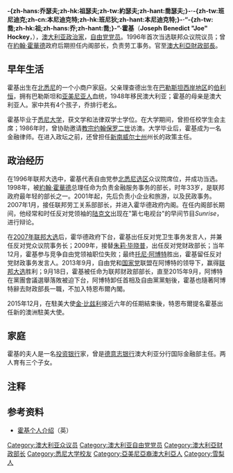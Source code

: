 {{noteTA
|G1=PP
|1=zh-hant:喬·霍基;zh-tw:喬·霍基;zh-hk:祖·霍基;zh-hans:乔·霍基;
|2=zh-tw:克里斯·鮑文;zh-cn:克理斯·宝文;zh-hk:基斯·寶雲;
}}
{{Infobox Politician
| name          = 乔·霍基
| original_name = Joe Hockey
| honorific-suffix = [[尊敬的|阁下]]
| image         = Joe Hockey portrait 1.jpg
| caption       = 
| small_image   = 
| office        = [[澳大利亚联邦|澳大利亚联邦]]駐美大使
| term_start    = 2016年1月29日 
| term_end      = 2020年1月30日
| nominator = [[譚保|譚保]]
| predecessor   = [[金·比兹利|金·比兹利]]
|successor = [[亞瑟·斯諾蒂諾斯|亞瑟·斯諾蒂諾斯]]
| office1        = [[澳大利亚联邦|澳大利亚联邦]]财政部部长
| term_start1    = 2013年9月18日 
| term_end1      = 2015年9月21日
| primeminister1 = [[托尼·阿博特|托尼·阿博特]]
| predecessor1   = [[克理斯·宝文|克理斯·宝文]]
| successor1     = [[斯科特·莫里森|斯科特·莫里森]]
| office2       = [[澳大利亚联邦|澳大利亚联邦]]劳工关系部部长 
| term_start2   = 2007年1月30日 
| term_end2     = 2007年12月3日 
| priminister2  = [[約翰·霍華德|約翰·霍華德]]
| predecessor2  = [[凯文·安德鲁斯|凯文·安德鲁斯]]
| successor2    = [[朱莉亞·吉拉德|朱莉亞·吉拉德]] 
| office3       = [[澳大利亚众议院|澳大利亚众议院]][[议员|议员]] 
| term_start3   = 1996年3月2日
| term_end3     = 2015年10月
| predecessor3  = {{tsl|en|Ted Mack (politician)||Ted Mack}} 
| successor3    =
| constituency3 = [[新南威尔士州|新南威尔士州]][[北悉尼_(澳大利亞國會選區)|北悉尼选区]]
| majority3     = 65.89% <ref>[http://results.aec.gov.au/17496/Website/HouseDivisionFirstPrefs-17496-137.htm 澳大利亚联邦选举委员会-北悉尼选区2013年选举结果] {{Wayback|url=http://results.aec.gov.au/17496/Website/HouseDivisionFirstPrefs-17496-137.htm |date=20220124094017 }}【英】</ref>
| birth_date    = {{birth date and age|1965|8|2}} 
| birth_place   = {{AUS}}[[悉尼|悉尼]]
| death_date    = 
| death_place   = 
| party         = [[澳大利亚自由党|澳大利亚自由党]]
| relations     = 夫人 - Melissa Babbage 
| residence     = [[悉尼|悉尼]]
| alma_mater    = [[悉尼大学|悉尼大学]]
| occupation    = [[律师|律师]]
| religion      = [[天主教|天主教]] 
| signature     =
| website       = http://www.joehockey.com/
| footnotes     = 
}}
'''-{zh-hans:乔瑟夫;zh-hk:祖瑟夫;zh-tw:約瑟夫;zh-hant:喬瑟夫;}-·-{zh-tw:班尼迪克;zh-cn:本尼迪克特;zh-hk:班尼狄;zh-hant:本尼迪克特;}-·“-{zh-tw:喬;zh-hk:祖;zh-hans:乔;zh-hant:喬;}-”·霍基'''（'''Joseph Benedict "Joe" Hockey'''，{{bd|1965年|8月2日}}），[[澳大利亚|澳大利亚]][[政治家|政治家]]，[[澳大利亚自由党|自由党党员]]。1996年首次当选联邦众议院议员；曾在[[約翰·霍華德|約翰·霍華德]]政府后期担任内阁部长，负责劳工事务。官至[[澳大利亞財政部長|澳大利亞財政部長]]。

== 早年生活 ==
霍基出生在[[北雪梨議會|北悉尼]]的一个小商户家庭。父亲理查德出生在[[巴勒斯坦|巴勒斯坦]][[西岸地区|西岸地区]]的[[伯利恒|伯利恒]]，拥有巴勒斯坦和[[亚美尼亚人|亚美尼亚人]]血统，1948年移民澳大利亚；霍基的母亲是澳大利亚人。家中共有4个孩子，乔排行老幺。

霍基毕业于[[悉尼大学|悉尼大学]]，获文学和法律双学士学位。在大学期间，曾担任校学生会主席；1986年时，曾协助邀请[[教宗|教宗]][[约翰保罗二世|约翰保罗二世]]访澳。大学毕业后，霍基成为一名金融律师。在进入政坛之前，还曾担任[[新南威尔士州|新南威尔士州]]州长的政策主任。

== 政治经历 ==
在1996年联邦大选中，霍基代表自由党参[[北悉尼_(澳大利亞國會選區)|北悉尼选区]]众议院席位，并成功当选。1998年，被[[約翰·霍華德|約翰·霍華德]]总理任命为负责金融服务事务的部长，时年33岁，是联邦政府最年轻的部长之一。2001年起，先后负责小企业和旅游，以及民政事务。2007年1月，接任联邦劳工关系部部长，并进入霍华德政府内阁。在任内阁部长期间，他经常和时任反对党领袖的[[陆克文|陆克文]]出现在"第七电视台"的早间节目''Sunrise''，进行辩论。

在[[2007年澳洲大選|2007年联邦大选]]后，霍华德政府下台，霍基出任反对党卫生事务发言人，并兼任反对党众议院事务长；2009年，接替[[朱莉·毕晓普|朱莉·毕晓普]]，出任反对党财政部长；当年12月，霍基参与竞争自由党领袖职位失败；最终[[托尼·阿博特|托尼·阿博特]]胜出，霍基留任反对党财政事务发言人。2013年9月，自由党和[[澳大利亚国家党|国家党]]联盟在阿博特的领导下，赢得[[2013年澳大利亚联邦大选|联邦大选]]胜利；9月18日，霍基被任命为联邦财政部部长，直至2015年9月，阿博特在黨團會議選舉落敗被迫下台，阿博特卸任首相及自由黨黨魁後，霍基也隨著阿博特辭去財政部長一職，不加入特恩布爾內閣。

2015年12月，在駐美大使[[金·比兹利|金·比兹利]]接近六年的任期結束後，特恩布爾提名霍基出任新的澳洲駐美大使。

== 家庭 ==
霍基的夫人是一名[[投资银行|投资银行]]家，曾是[[德意志银行|德意志银行]]澳大利亚分行国际金融部主任。两人育有三个子女。

== 注释 ==

{{reflist}}

== 参考资料 ==
*[https://web.archive.org/web/20140508224648/http://www.joehockey.com/meet-joe/page.aspx?p=29 霍基个人介绍]（英）

{{start box}}
{{s-gov}}
{{s-before|[[克理斯·宝文|克理斯·宝文]]}}
{{s-title|[[澳大利亚|澳大利亚]]财政部长|2013－2015 }}
{{s-inc|}}
{{end box}}

{{Authority control}}
{{DEFAULTSORT:Hockey, Jon}}

[[Category:澳大利亚众议员|Category:澳大利亚众议员]]
[[Category:澳大利亚自由党党员|Category:澳大利亚自由党党员]]
[[Category:澳大利亞财政部长|Category:澳大利亞财政部长]]
[[Category:悉尼大学校友|Category:悉尼大学校友]]
[[Category:亞美尼亞裔澳大利亞人|Category:亞美尼亞裔澳大利亞人]]
[[Category:雪梨人|Category:雪梨人]]